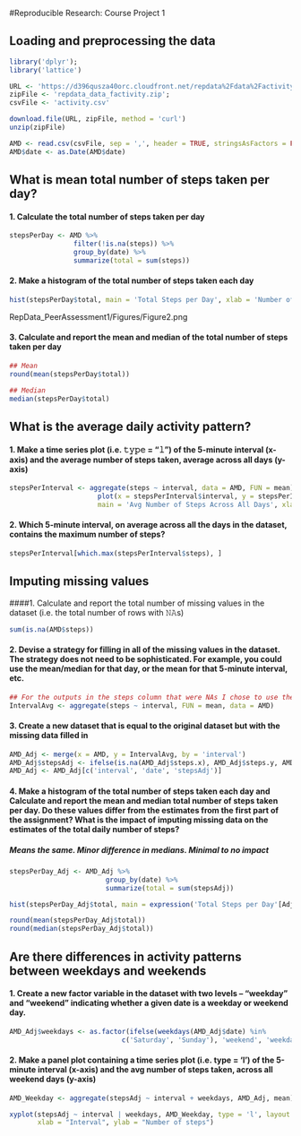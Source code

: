#Reproducible Research: Course Project 1


## Loading and preprocessing the data

```r
library('dplyr');
library('lattice')

URL <- 'https://d396qusza40orc.cloudfront.net/repdata%2Fdata%2Factivity.zip';
zipFile <- 'repdata_data_factivity.zip';
csvFile <- 'activity.csv'

download.file(URL, zipFile, method = 'curl')
unzip(zipFile)

AMD <- read.csv(csvFile, sep = ',', header = TRUE, stringsAsFactors = FALSE)
AMD$date <- as.Date(AMD$date)
```

## What is mean total number of steps taken per day?
#### 1. Calculate the total number of steps taken per day

```r
stepsPerDay <- AMD %>%
                filter(!is.na(steps)) %>%
                group_by(date) %>%
                summarize(total = sum(steps))
```

#### 2. Make a histogram of the total number of steps taken each day

```r
hist(stepsPerDay$total, main = 'Total Steps per Day', xlab = 'Number of Steps')
```  
RepData_PeerAssessment1/Figures/Figure2.png

#### 3. Calculate and report the mean and median of the total number of steps taken per day

```r
## Mean
round(mean(stepsPerDay$total))

## Median
median(stepsPerDay$total)
```

## What is the average daily activity pattern?
#### 1. Make a time series plot (i.e. 𝚝𝚢𝚙𝚎 = "𝚕") of the 5-minute interval (x-axis) and the average number of steps taken, average across all days (y-axis)

```r
stepsPerInterval <- aggregate(steps ~ interval, data = AMD, FUN = mean)
                      plot(x = stepsPerInterval$interval, y = stepsPerInterval$steps, type = 'l',
                      main = 'Avg Number of Steps Across All Days', xlab = 'Steps', ylab = 'Interval')
```

#### 2. Which 5-minute interval, on average across all the days in the dataset, contains the maximum number of steps?

```r
stepsPerInterval[which.max(stepsPerInterval$steps), ]
```

## Imputing missing values
####1. Calculate and report the total number of missing values in the dataset (i.e. the total number of rows with 𝙽𝙰s)

```r
sum(is.na(AMD$steps))
```

#### 2. Devise a strategy for filling in all of the missing values in the dataset. The strategy does not need to be sophisticated. For example, you could use the mean/median for that day, or the mean for that 5-minute interval, etc.

```r
## For the outputs in the steps column that were NAs I chose to use the mean number of steps for the 5 minute interval
IntervalAvg <- aggregate(steps ~ interval, FUN = mean, data = AMD)
```

#### 3. Create a new dataset that is equal to the original dataset but with the missing data filled in

```r
AMD_Adj <- merge(x = AMD, y = IntervalAvg, by = 'interval')
AMD_Adj$stepsAdj <- ifelse(is.na(AMD_Adj$steps.x), AMD_Adj$steps.y, AMD_Adj$steps.x) 
AMD_Adj <- AMD_Adj[c('interval', 'date', 'stepsAdj')]  
```

#### 4. Make a histogram of the total number of steps taken each day and Calculate and report the mean and median total number of steps taken per day. Do these values differ from the estimates from the first part of the assignment? What is the impact of imputing missing data on the estimates of the total daily number of steps?
##### Means the same.  Minor difference in medians.  Minimal to no impact

```r
stepsPerDay_Adj <- AMD_Adj %>%
                        group_by(date) %>%
                        summarize(total = sum(stepsAdj))

hist(stepsPerDay_Adj$total, main = expression('Total Steps per Day'[Adj]), xlab = 'Number of Steps')

round(mean(stepsPerDay_Adj$total))
round(median(stepsPerDay_Adj$total))
```

## Are there differences in activity patterns between weekdays and weekends
#### 1. Create a new factor variable in the dataset with two levels – “weekday” and “weekend” indicating whether a given date is a weekday or weekend day.

```r
AMD_Adj$weekdays <- as.factor(ifelse(weekdays(AMD_Adj$date) %in% 
                            c('Saturday', 'Sunday'), 'weekend', 'weekday'))
```

#### 2. Make a panel plot containing a time series plot (i.e. type = 'l') of the 5-minute interval (x-axis) and the avg number of steps taken, across all weekend days (y-axis)

```r
AMD_Weekday <- aggregate(stepsAdj ~ interval + weekdays, AMD_Adj, mean)

xyplot(stepsAdj ~ interval | weekdays, AMD_Weekday, type = 'l', layout = c(1, 2), 
       xlab = "Interval", ylab = "Number of steps")
```
